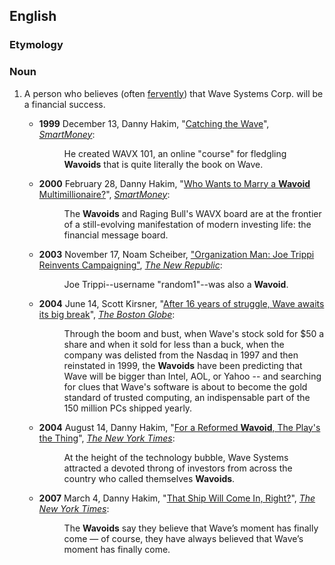 ==English==

===Etymology===
{{suffix|en|wave|oid}}

===Noun===
{{en-noun}}

# {{lb|en|finance|informal}} A person who believes (often [[fervently]]) that Wave Systems Corp. will be a financial success.
#* '''1999''' December 13, Danny Hakim, "[http://www.smartmoney.com/stockwatch/index.cfm?story=199912132 Catching the Wave]", ''[[w:SmartMoney|SmartMoney]]'':
#*: He created WAVX 101, an online "course" for fledgling '''Wavoids''' that is quite literally the book on Wave.
#* '''2000''' February 28, Danny Hakim, "[http://www.smartmoney.com/stockwatch/index.cfm?story=200002281 Who Wants to Marry a '''Wavoid''' Multimillionaire?]", ''[[w:SmartMoney|SmartMoney]]'':
#*: The '''Wavoids''' and Raging Bull's WAVX board are at the frontier of a still-evolving manifestation of modern investing life: the financial message board.
#* '''2003''' November 17, Noam Scheiber, [http://www.tnr.com/article/organization-man "Organization Man: Joe Trippi Reinvents Campaigning"], ''[[w:The New Republic|The New Republic]]'':
#*: Joe Trippi--username "random1"--was also a '''Wavoid'''.
#* '''2004''' June 14, Scott Kirsner, "[http://www.boston.com/business/technology/articles/2004/06/14/after_16_years_of_struggle_wave_awaits_its_big_break?mode=PF After 16 years of struggle, Wave awaits its big break]", ''[[w:The Boston Globe|The Boston Globe]]'':
#*: Through the boom and bust, when Wave's stock sold for $50 a share and when it sold for less than a buck, when the company was delisted from the Nasdaq in 1997 and then reinstated in 1999, the '''Wavoids''' have been predicting that Wave will be bigger than Intel, AOL, or Yahoo -- and searching for clues that Wave's software is about to become the gold standard of trusted computing, an indispensable part of the 150 million PCs shipped yearly.
#* '''2004''' August 14, Danny Hakim, "[http://query.nytimes.com/gst/fullpage.html?res=9C00E2D7163EF932A1575BC0A9629C8B63 For a Reformed '''Wavoid''', The Play's the Thing]", ''[[w:The New York Times|The New York Times]]'':
#*: At the height of the technology bubble, Wave Systems attracted a devoted throng of investors from across the country who called themselves '''Wavoids'''.
#* '''2007''' March 4, Danny Hakim, "[http://www.nytimes.com/2007/03/04/business/yourmoney/04wave.html That Ship Will Come In, Right?]", ''[[w:The New York Times|The New York Times]]'':
#*: The '''Wavoids''' say they believe that Wave’s moment has finally come — of course, they have always believed that Wave’s moment has finally come.